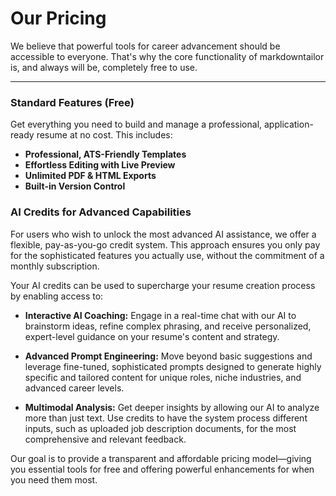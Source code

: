 # Our Pricing

We believe that powerful tools for career advancement should be accessible to everyone. That's why the core functionality of markdowntailor is, and always will be, completely free to use.

---

### Standard Features (Free)

Get everything you need to build and manage a professional, application-ready resume at no cost. This includes:

-   **Professional, ATS-Friendly Templates**
-   **Effortless Editing with Live Preview**
-   **Unlimited PDF & HTML Exports**
-   **Built-in Version Control**

### AI Credits for Advanced Capabilities

For users who wish to unlock the most advanced AI assistance, we offer a flexible, pay-as-you-go credit system. This approach ensures you only pay for the sophisticated features you actually use, without the commitment of a monthly subscription.

Your AI credits can be used to supercharge your resume creation process by enabling access to:

-   **Interactive AI Coaching:** Engage in a real-time chat with our AI to brainstorm ideas, refine complex phrasing, and receive personalized, expert-level guidance on your resume's content and strategy.

-   **Advanced Prompt Engineering:** Move beyond basic suggestions and leverage fine-tuned, sophisticated prompts designed to generate highly specific and tailored content for unique roles, niche industries, and advanced career levels.

-   **Multimodal Analysis:** Get deeper insights by allowing our AI to analyze more than just text. Use credits to have the system process different inputs, such as uploaded job description documents, for the most comprehensive and relevant feedback.

Our goal is to provide a transparent and affordable pricing model—giving you essential tools for free and offering powerful enhancements for when you need them most.
